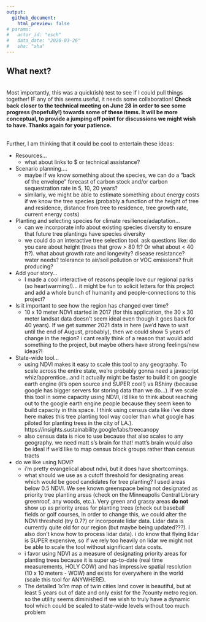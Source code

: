 ```yaml
---
output: 
  github_document:
    html_preview: false
# params: 
#   actor_id: "esch" 
#   data_date: "2020-03-26"
#   sha: "sha"
---
```



## What next?

<br>
Most importantly, this was a quick(ish) test to see if I could pull things together! IF any of this seems useful, it needs some collaboration! **Check back closer to the technical meeting on June 28 in order to see some progress (hopefully!) towards some of these items. It will be more conceptual, to provide a jumping off point for discussions we might wish to have. Thanks again for your patience.**

<br>
Further, I am thinking that it could be cool to entertain these ideas:

- Resources...
  - what about links to $ or technical assistance? 
- Scenario planning....
  - maybe if we know something about the species, we can do a "back of the envelope" forecast of carbon stock and/or carbon sequestration rate in 5, 10, 20 years?
  - similarly, we might be able to estimate something about energy costs if we know the tree species (probably a function of the height of tree and residence, distance from tree to residence, tree growth rate, current energy costs)
- Planting and selecting species for climate resilience/adaptation...
  - can we incorporate info about existing species diversity to ensure that future tree plantings have species diversity
  - we could do an interactive tree selection tool. ask questions like: do you care about height (trees that grow > 80 ft? Or what about < 40 ft?). what about growth rate and longevity? disease resistance? water needs? tolerance to air/soil pollution or VOC emissions? fruit producing?
- Add your story...
  - I made a cool interactive of reasons people love our regional parks (so heartwarming!)... it might be fun to solicit letters for this project and add a whole bunch of humanity and people-connections to this project?
- Is it important to see how the region has changed over time?
  - 10 x 10 meter NDVI started in 2017 (for this application, the 30 x 30 meter landsat data doesn't seem ideal even though it goes back for 40 years). If we get summer 2021 data in here (we'd have to wait until the end of August, probably), then we could show 5 years of change in the region? i cant really think of a reason that would add something to the project, but maybe others have strong feelings/new ideas?!
- State-wide tool...
  - using NDVI makes it easy to scale this tool to any geography. To scale across the entire state, we're probably gonna need a javascript whiz/apprentice...and it actually might be faster to build it on google earth engine (it's open source and SUPER cool!) vs RShiny (because google has bigger servers for storing data than we do...). if we scale this tool in some capacity using NDVI, i'd like to think about reaching out to the google earth engine people because they seem keen to build capacity in this space. I think using census data like i've done here makes this tree planting tool way cooler than what google has piloted for planting trees in the city of LA.). https://insights.sustainability.google/labs/treecanopy
  - also census data is nice to use because that also scales to any geography. we need matt s's brain for that! matt's brain would also be ideal if we'd like to map census block groups rather than census tracts
- do we like using NDVI?  
  - i'm pretty evangelical about ndvi, but it does have shortcomings. 
  - what should we use as a cutoff threshold for designating areas which would be good candidates for tree planting? I used areas below 0.5 NDVI. We see known greenspace being not designated as priority tree planting areas (check on the Minneapolis Central Library greenroof, any woods, etc.). Very green and grassy areas **do not** show up as priority areas for planting trees (check out baseball fields or golf courses, in order to change this, we could alter the NDVI threshold (try 0.7?) or incorporate lidar data. Lidar data is currently quite old for our region (but maybe being updated???). I also don't know how to process lidar data). i do know that flying lidar is SUPER expensive, so if we rely too heavily on lidar we might not be able to scale the tool without significant data costs. 
  - i favor using NDVI as a measure of designating priority areas for planting trees because it is super up-to-date (real time measurements, HOLY COW) and has impressive spatial resolution (10 x 10 meters - WOW) and exists for everywhere in the world (scale this tool for ANYWHERE). 
  - The detailed 1x1m map of twin cities land cover is beautiful, but at least 5 years out of date and only exist for the 7county metro region. so the utility seems diminished if we wish to truly have a dynamic tool which could be scaled to state-wide levels without too much problem

<br>
<br>
